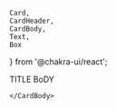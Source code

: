     Card,
    CardHeader,
    CardBody,
    Text,
    Box
} from '@chakra-ui/react';


<Card bg="red.100" mt={2} mb={2}>
    <CardBody>
        <Box mb={2}>
        <Text fontSize="lg" as="b" color="red.600">
            TITLE
        </Text>
        </Box>
        BoDY

    </CardBody>
</Card>